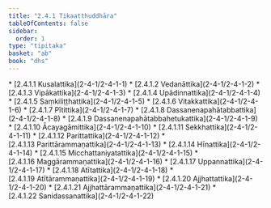 ```yaml
---
title: "2.4.1 Tikaatthuddhāra"
tableOfContents: false
sidebar:
  order: 1
type: "tipitaka"
basket: "ab"
book: "dhs"
---
```



<DynamicBreadcrumb />



<TableOfContents book="dhs" section="2.4.1">
* [2.4.1.1 Kusalattika](2-4-1/2-4-1-1)
* [2.4.1.2 Vedanāttika](2-4-1/2-4-1-2)
* [2.4.1.3 Vipākattika](2-4-1/2-4-1-3)
* [2.4.1.4 Upādinnattika](2-4-1/2-4-1-4)
* [2.4.1.5 Saṃkiliṭṭhattika](2-4-1/2-4-1-5)
* [2.4.1.6 Vitakkattika](2-4-1/2-4-1-6)
* [2.4.1.7 Pītittika](2-4-1/2-4-1-7)
* [2.4.1.8 Dassanenapahātabbattika](2-4-1/2-4-1-8)
* [2.4.1.9 Dassanenapahātabbahetukattika](2-4-1/2-4-1-9)
* [2.4.1.10 Ācayagāmittika](2-4-1/2-4-1-10)
* [2.4.1.11 Sekkhattika](2-4-1/2-4-1-11)
* [2.4.1.12 Parittattika](2-4-1/2-4-1-12)
* [2.4.1.13 Parittārammaṇattika](2-4-1/2-4-1-13)
* [2.4.1.14 Hīnattika](2-4-1/2-4-1-14)
* [2.4.1.15 Micchattaniyatattika](2-4-1/2-4-1-15)
* [2.4.1.16 Maggārammaṇattika](2-4-1/2-4-1-16)
* [2.4.1.17 Uppannattika](2-4-1/2-4-1-17)
* [2.4.1.18 Atītattika](2-4-1/2-4-1-18)
* [2.4.1.19 Atītārammaṇattika](2-4-1/2-4-1-19)
* [2.4.1.20 Ajjhattattika](2-4-1/2-4-1-20)
* [2.4.1.21 Ajjhattārammaṇattika](2-4-1/2-4-1-21)
* [2.4.1.22 Sanidassanattika](2-4-1/2-4-1-22)
</TableOfContents>